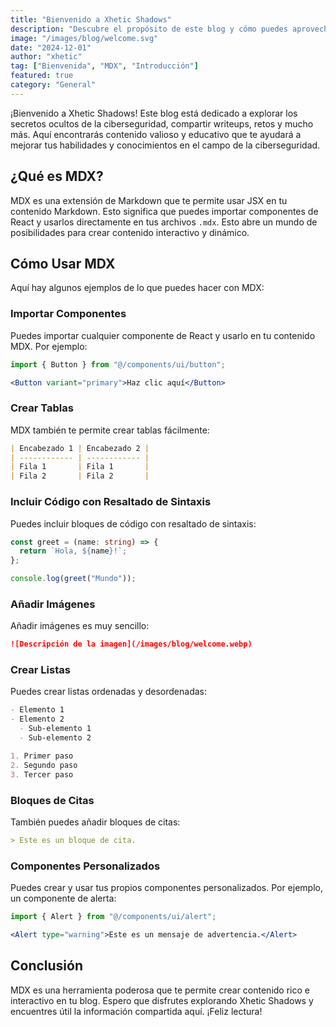 ```yaml
---
title: "Bienvenido a Xhetic Shadows"
description: "Descubre el propósito de este blog y cómo puedes aprovechar MDX para crear contenido interactivo y dinámico."
image: "/images/blog/welcome.svg"
date: "2024-12-01"
author: "xhetic"
tag: ["Bienvenida", "MDX", "Introducción"]
featured: true
category: "General"
---
```


¡Bienvenido a Xhetic Shadows! Este blog está dedicado a explorar los secretos ocultos de la ciberseguridad, compartir writeups, retos y mucho más. Aquí encontrarás contenido valioso y educativo que te ayudará a mejorar tus habilidades y conocimientos en el campo de la ciberseguridad.

## ¿Qué es MDX?

MDX es una extensión de Markdown que te permite usar JSX en tu contenido Markdown. Esto significa que puedes importar componentes de React y usarlos directamente en tus archivos `.mdx`. Esto abre un mundo de posibilidades para crear contenido interactivo y dinámico.

## Cómo Usar MDX

Aquí hay algunos ejemplos de lo que puedes hacer con MDX:

### Importar Componentes

Puedes importar cualquier componente de React y usarlo en tu contenido MDX. Por ejemplo:

```jsx
import { Button } from "@/components/ui/button";

<Button variant="primary">Haz clic aquí</Button>
```

### Crear Tablas

MDX también te permite crear tablas fácilmente:

```md
| Encabezado 1 | Encabezado 2 |
| ------------ | ------------ |
| Fila 1       | Fila 1       |
| Fila 2       | Fila 2       |
```

### Incluir Código con Resaltado de Sintaxis

Puedes incluir bloques de código con resaltado de sintaxis:

```ts
const greet = (name: string) => {
  return `Hola, ${name}!`;
};

console.log(greet("Mundo"));
```

### Añadir Imágenes

Añadir imágenes es muy sencillo:

```md
![Descripción de la imagen](/images/blog/welcome.webp)
```

### Crear Listas

Puedes crear listas ordenadas y desordenadas:

```md
- Elemento 1
- Elemento 2
  - Sub-elemento 1
  - Sub-elemento 2

1. Primer paso
2. Segundo paso
3. Tercer paso
```

### Bloques de Citas

También puedes añadir bloques de citas:

```md
> Este es un bloque de cita.
```

### Componentes Personalizados

Puedes crear y usar tus propios componentes personalizados. Por ejemplo, un componente de alerta:

```jsx
import { Alert } from "@/components/ui/alert";

<Alert type="warning">Este es un mensaje de advertencia.</Alert>
```

## Conclusión

MDX es una herramienta poderosa que te permite crear contenido rico e interactivo en tu blog. Espero que disfrutes explorando Xhetic Shadows y encuentres útil la información compartida aquí. ¡Feliz lectura!